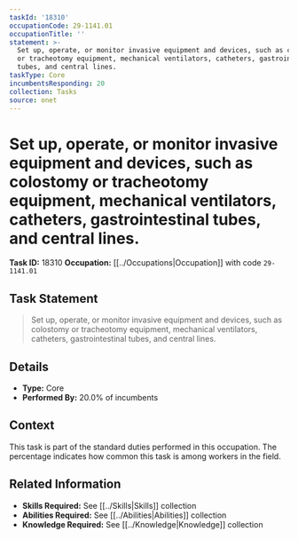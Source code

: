 ```yaml
---
taskId: '18310'
occupationCode: 29-1141.01
occupationTitle: ''
statement: >-
  Set up, operate, or monitor invasive equipment and devices, such as colostomy
  or tracheotomy equipment, mechanical ventilators, catheters, gastrointestinal
  tubes, and central lines.
taskType: Core
incumbentsResponding: 20
collection: Tasks
source: onet
---
```

# Set up, operate, or monitor invasive equipment and devices, such as colostomy or tracheotomy equipment, mechanical ventilators, catheters, gastrointestinal tubes, and central lines.

**Task ID:** 18310
**Occupation:** [[../Occupations|Occupation]] with code `29-1141.01`

## Task Statement

> Set up, operate, or monitor invasive equipment and devices, such as colostomy or tracheotomy equipment, mechanical ventilators, catheters, gastrointestinal tubes, and central lines.

## Details

- **Type:** Core
- **Performed By:** 20.0% of incumbents

## Context

This task is part of the standard duties performed in this occupation. The percentage indicates how common this task is among workers in the field.

## Related Information

- **Skills Required:** See [[../Skills|Skills]] collection
- **Abilities Required:** See [[../Abilities|Abilities]] collection
- **Knowledge Required:** See [[../Knowledge|Knowledge]] collection
